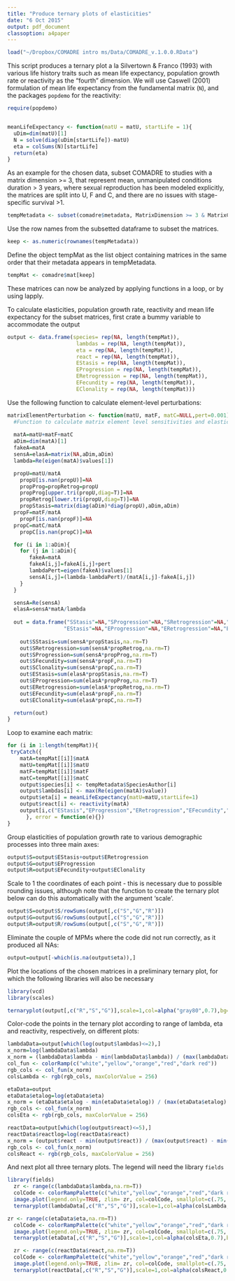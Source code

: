 ```yaml
---
title: "Produce ternary plots of elasticities"
date: "6 Oct 2015"
output: pdf_document
classoption: a4paper
---
```


```r
load("~/Dropbox/COMADRE intro ms/Data/COMADRE_v.1.0.0.RData")
```



This script produces a ternary plot a la Silvertown & Franco (1993) with various life history traits such as mean life expectancy, population growth rate or reactivity as the "fourth" dimension. We will use Caswell (2001) formulation of mean life expectancy from the fundamental matrix (`N`), and the packages `popdemo` for the reactivity:

```r
require(popdemo)


meanLifeExpectancy <- function(matU = matU, startLife = 1){
  uDim=dim(matU)[1]
  N = solve(diag(uDim[startLife])-matU)
  eta = colSums(N)[startLife]
  return(eta)
}
```

As an example for the chosen data, subset COMADRE to studies with a matrix dimension >= 3, that represent mean, unmanipulated conditions duration > 3 years, where sexual reproduction has been modeled explicitly, the matrices are split into U, F and C, and there are no issues with stage-specific survival >1.

```r
tempMetadata <- subset(comadre$metadata, MatrixDimension >= 3 & MatrixComposite == "Mean" & MatrixTreatment == "Unmanipulated" & StudyDuration > 3 & MatrixFec == "Yes" & MatrixSplit == "Divided" & SurvivalIssue < 1)
```

Use the row names from the subsetted dataframe to subset the matrices.

```r
keep <- as.numeric(rownames(tempMetadata))
```

Define the object tempMat as the list object containing matrices in the same order that their metadata appears in tempMetadata.

```r
tempMat <- comadre$mat[keep]
```

These matrices can now be analyzed by applying functions in a loop, or by using lapply.

To calculate elasticities, population growth rate, reactivity and mean life expectancy for the subset matrices, first crate a bummy variable to accommodate the output

```r
output <- data.frame(species= rep(NA, length(tempMat)),
                      lambdas = rep(NA, length(tempMat)),
                      eta = rep(NA, length(tempMat)),
                      react = rep(NA, length(tempMat)),
                      EStasis = rep(NA, length(tempMat)),
                      EProgression = rep(NA, length(tempMat)),
                      ERetrogression = rep(NA, length(tempMat)),
                      EFecundity = rep(NA, length(tempMat)),
                      EClonality = rep(NA, length(tempMat)))
```

Use the following function to calculate element-level perturbations:

```r
matrixElementPerturbation <- function(matU, matF, matC=NULL,pert=0.001){
  #Function to calculate matrix element level sensitivities and elasticities
  
  matA=matU+matF+matC
  aDim=dim(matA)[1]
  fakeA=matA
  sensA=elasA=matrix(NA,aDim,aDim)
  lambda=Re(eigen(matA)$values[1])

  propU=matU/matA
    propU[is.nan(propU)]=NA
    propProg=propRetrog=propU
    propProg[upper.tri(propU,diag=T)]=NA
    propRetrog[lower.tri(propU,diag=T)]=NA
    propStasis=matrix(diag(aDim)*diag(propU),aDim,aDim)
  propF=matF/matA
    propF[is.nan(propF)]=NA
  propC=matC/matA
    propC[is.nan(propC)]=NA

  for (i in 1:aDim){
    for (j in 1:aDim){
       fakeA=matA
       fakeA[i,j]=fakeA[i,j]+pert
       lambdaPert=eigen(fakeA)$values[1]
       sensA[i,j]=(lambda-lambdaPert)/(matA[i,j]-fakeA[i,j])
    }
  }

  sensA=Re(sensA)
  elasA=sensA*matA/lambda
  
  out = data.frame("SStasis"=NA,"SProgression"=NA,"SRetrogression"=NA,"SFecundity"=NA,"SClonality"=NA,
                  "EStasis"=NA,"EProgression"=NA,"ERetrogression"=NA,"EFecundity"=NA,"EClonality"=NA)
    
    out$SStasis=sum(sensA*propStasis,na.rm=T)
    out$SRetrogression=sum(sensA*propRetrog,na.rm=T)
    out$SProgression=sum(sensA*propProg,na.rm=T)
    out$SFecundity=sum(sensA*propF,na.rm=T)
    out$SClonality=sum(sensA*propC,na.rm=T)
    out$EStasis=sum(elasA*propStasis,na.rm=T)
    out$EProgression=sum(elasA*propProg,na.rm=T)
    out$ERetrogression=sum(elasA*propRetrog,na.rm=T)
    out$EFecundity=sum(elasA*propF,na.rm=T)
    out$EClonality=sum(elasA*propC,na.rm=T)

  return(out) 
}

```


Loop to examine each matrix:

```r
for (i in 1:length(tempMat)){
 tryCatch({
    matA=tempMat[[i]]$matA
    matU=tempMat[[i]]$matU
    matF=tempMat[[i]]$matF
    matC=tempMat[[i]]$matC
    output$species[i] <- tempMetadata$SpeciesAuthor[i]
    output$lambdas[i] <- max(Re(eigen(matA)$value))
    output$eta[i] = meanLifeExpectancy(matU=matU,startLife=1)
    output$react[i] <- reactivity(matA)
    output[i,c("EStasis","EProgression","ERetrogression","EFecundity","EClonality")]=matrixElementPerturbation(matU=matU,matF=matF,matC=matC)[6:10]
      }, error = function(e){})
}
```

Group elasticities of population growth rate to various demographic processes into three main axes:

```r
output$S=output$EStasis+output$ERetrogression
output$G=output$EProgression
output$R=output$EFecundity+output$EClonality
```

Scale to 1 the coordinates of each point - this is necessary due to possible rounding issues, although note that the function to create the ternary plot below can do this automatically with the argument 'scale'.

```r
output$S=output$S/rowSums(output[,c("S","G","R")])
output$G=output$G/rowSums(output[,c("S","G","R")])
output$R=output$R/rowSums(output[,c("S","G","R")])
```

Eliminate the couple of MPMs where the code did not run correctly, as it produced all NAs:

```r
output=output[-which(is.na(output$eta)),]
```

Plot the locations of the chosen matrices in a preliminary ternary plot, for which the following libraries will also be necessary

```r
library(vcd)
library(scales)
```

```r
ternaryplot(output[,c("R","S","G")],scale=1,col=alpha("gray80",0.7),bg="black", dimnames=c("Stasis","Growth","Reproduction"),dimnames_position="edge", main="Preliminary plot")
```


Color-code the points in the ternary plot according to range of lambda, eta and reactivity, respectively, on different plots:

```r
lambdaData=output[which(log(output$lambdas)<=2),]
x_norm=log(lambdaData$lambda)
x_norm = (lambdaData$lambda - min(lambdaData$lambda)) / (max(lambdaData$lambda) - min(lambdaData$lambda))
col_fun <- colorRamp(c("white","yellow","orange","red","dark red"))
rgb_cols <- col_fun(x_norm)
colsLambda <- rgb(rgb_cols, maxColorValue = 256)

etaData=output
etaData$etalog=log(etaData$eta)
x_norm = (etaData$etalog - min(etaData$etalog)) / (max(etaData$etalog) - min(etaData$etalog))
rgb_cols <- col_fun(x_norm)
colsEta <- rgb(rgb_cols, maxColorValue = 256)

reactData=output[which(log(output$react)<=5),]
reactData$reactlog=log(reactData$react)
x_norm = (output$react - min(output$react)) / (max(output$react) - min(output$react))
rgb_cols <- col_fun(x_norm)
colsReact <- rgb(rgb_cols, maxColorValue = 256)
```

And next plot all three ternary plots. The legend will need the library `fields`

```r
library(fields)
  zr <- range(c(lambdaData$lambda,na.rm=T))
  colCode <- colorRampPalette(c("white","yellow","orange","red","dark red"))(n = 999)  
  image.plot(legend.only=TRUE, zlim= zr, col=colCode, smallplot=c(.75,.8, .5,.75),cex.axis=0.2) 
  ternaryplot(lambdaData[,c("R","S","G")],scale=1,col=alpha(colsLambda,0.7),bg="black", newpage=F, dimnames=c("Stasis","Growth","Reproduction"),dimnames_position="edge", main=expression(paste("Population growth rate - ", lambda,)))

```

```r
zr <- range(c(etaData$eta,na.rm=T))
  colCode <- colorRampPalette(c("white","yellow","orange","red","dark red"))(n = 999)  
  image.plot(legend.only=TRUE, zlim= zr, col=colCode, smallplot=c(.75,.8, .5,.75),cex.axis=0.2) 
  ternaryplot(etaData[,c("R","S","G")],scale=1,col=alpha(colsEta,0.7),bg="black", newpage=F, dimnames=c("Stasis","Growth","Reproduction"),dimnames_position="edge", main=expression(paste("Mean life expectancy - ", eta["e"])))
```

```r
  zr <- range(c(reactData$react,na.rm=T))
  colCode <- colorRampPalette(c("white","yellow","orange","red","dark red"))(n = 999)  
  image.plot(legend.only=TRUE, zlim= zr, col=colCode, smallplot=c(.75,.8, .5,.75),cex.axis=0.2) 
  ternaryplot(reactData[,c("R","S","G")],scale=1,col=alpha(colsReact,0.7),bg="black", newpage=F, dimnames=c("Stasis","Growth","Reproduction"),dimnames_position="edge",main=expression(paste("Reactivity - ||", hat(A),"||"[1])))
```